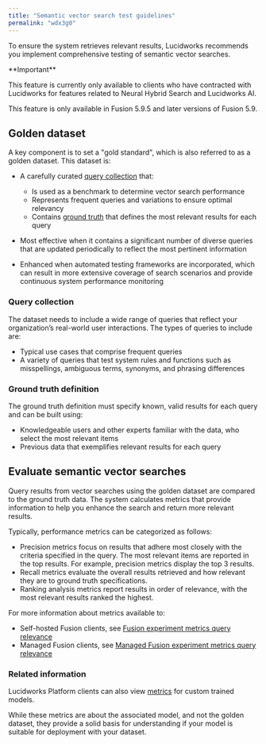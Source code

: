 ```yaml
---
title: "Semantic vector search test guidelines"
permalink: "wdx3g0"
---
```


To ensure the system retrieves relevant results, Lucidworks recommends you implement comprehensive testing of semantic vector searches.

<Tip>
**Important**

This feature is currently only available to clients who have contracted with Lucidworks for features related to Neural Hybrid Search and Lucidworks AI.
</Tip>

<Note>
This feature is only available in Fusion 5.9.5 and later versions of Fusion 5.9.
</Note>

## Golden dataset

A key component is to set a "gold standard", which is also referred to as a golden dataset. This dataset is:

* A carefully curated [query collection](#query-collection) that:

  + Is used as a benchmark to determine vector search performance
  + Represents frequent queries and variations to ensure optimal relevancy
  + Contains [ground truth](#ground-truth-definition) that defines the most relevant results for each query
* Most effective when it contains a significant number of diverse queries that are updated periodically to reflect the most pertinent information
* Enhanced when automated testing frameworks are incorporated, which can result in more extensive coverage of search scenarios and provide continuous system performance monitoring

### Query collection

The dataset needs to include a wide range of queries that reflect your organization’s real-world user interactions. The types of queries to include are:

* Typical use cases that comprise frequent queries
* A variety of queries that test system rules and functions such as misspellings, ambiguous terms, synonyms, and phrasing differences

### Ground truth definition

The ground truth definition must specify known, valid results for each query and can be built using:

* Knowledgeable users and other experts familiar with the data, who select the most relevant items
* Previous data that exemplifies relevant results for each query

## Evaluate semantic vector searches

Query results from vector searches using the golden dataset are compared to the ground truth data. The system calculates metrics that provide information to help you enhance the search and return more relevant results.

Typically, performance metrics can be categorized as follows:

* Precision metrics focus on results that adhere most closely with the criteria specified in the query. The most relevant items are reported in the top results. For example, precision metrics display the top 3 results.
* Recall metrics evaluate the overall results retrieved and how relevant they are to ground truth specifications.
* Ranking analysis metrics report results in order of relevance, with the most relevant results ranked the highest.

For more information about metrics available to:

* Self-hosted Fusion clients, see [Fusion experiment metrics query relevance](/fusion/5.9/3229/experiment-metrics#query-relevance)
* Managed Fusion clients, see [Managed Fusion experiment metrics query relevance](/managed-fusion/5.9/wkwyg1/experiment-metrics#query-relevance)

### Related information

Lucidworks Platform clients can also view [metrics](/lw-platform/ai/6bb9s5/lw-ai-custom-embedding-model-training-user-interface/index#metrics) for custom trained models.

While these metrics are about the associated model, and not the golden dataset, they provide a solid basis for understanding if your model is suitable for deployment with your dataset.